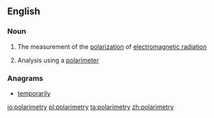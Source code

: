 ==English==

===Noun===
{{en-noun|-|polarimetries}}

# {{context|physics|lang=en}} The measurement of the [[polarization]] of [[electromagnetic radiation]]
# {{context|chemistry|lang=en}} Analysis using a [[polarimeter]]

===Anagrams===
* [[temporarily#English|temporarily]]

[[io:polarimetry]]
[[pl:polarimetry]]
[[ta:polarimetry]]
[[zh:polarimetry]]